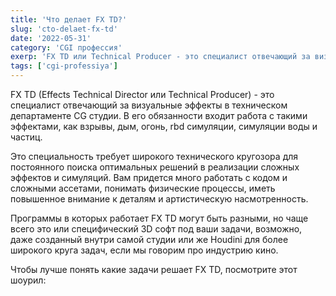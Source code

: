 ```yaml
---
title: 'Что делает FX TD?'
slug: 'cto-delaet-fx-td'
date: '2022-05-31'
category: 'CGI профессия'
exerp: 'FX TD или Technical Producer - это специалист отвечающий за визуальные эффекты в техническом департаменте CG студии...'
tags: ['cgi-professiya']
---
```

FX TD (Effects Technical Director или Technical Producer) - это специалист отвечающий за визуальные эффекты в техническом департаменте CG студии. В его обязанности входит работа с такими эффектами, как взрывы, дым, огонь, rbd симуляции, симуляции воды и частиц.


Это специальность требует широкого технического кругозора для постоянного поиска оптимальных решений в реализации сложных эффектов и симуляций. Вам придется много работать с кодом и сложными ассетами, понимать физические процессы, иметь повышенное внимание к деталям и артистическую насмотренность.


Программы в которых работает FX TD могут быть разными, но чаще всего это или специфический 3D софт под ваши задачи, возможно, даже созданный внутри самой студии или же Houdini для более широкого круга задач, если мы говорим про индустрию кино.


Чтобы лучше понять какие задачи решает FX TD, посмотрите этот шоурил:
<VideoYoutube id="W04dYq0ignQ" />